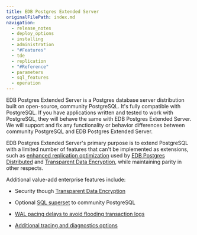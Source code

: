 ```yaml
---
title: EDB Postgres Extended Server
originalFilePath: index.md
navigation: 
  - release_notes
  - deploy_options
  - installing
  - administration
  - "#Features"
  - tde
  - replication
  - "#Reference"
  - parameters
  - sql_features
  - operation
---
```


EDB Postgres Extended Server is a Postgres database server distribution built on open-source, community PostgreSQL. It's fully compatible with PostgreSQL. If you have applications written and tested to work with PostgreSQL, they will behave the same with EDB Postgres Extended Server. We will support and fix any functionality or behavior differences between community PostgreSQL and EDB Postgres Extended Server. 

EDB Postgres Extended Server's primary purpose is to extend PostgreSQL with a limited number of features that can't be implemented as extensions, such as [enhanced replication optimization](replication) used by [EDB Postgres Distributed](/pgd/latest/) and [Transparent Data Encryption](/tde/latest/), while maintaining parity in other respects. 

Additional value-add enterprise features include:
- Security though [Transparent Data Encryption](/tde/latest/)

- Optional [SQL superset](sql_features) to community PostgreSQL
- [WAL pacing delays to avoid flooding transaction logs](./operation/#avoid-flooding-transaction-logs)
- [Additional tracing and diagnostics options](./operation/#additional-tracing-and-diagnostics-options)
